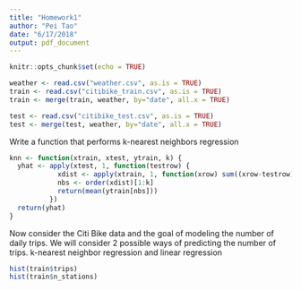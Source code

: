 ```yaml
---
title: "Homework1"
author: "Pei Tao"
date: "6/17/2018"
output: pdf_document
---
```


```r
knitr::opts_chunk$set(echo = TRUE)
```

```r
weather <- read.csv("weather.csv", as.is = TRUE)
train <- read.csv("citibike_train.csv", as.is = TRUE)
train <- merge(train, weather, by="date", all.x = TRUE)

test <- read.csv("citibike_test.csv", as.is = TRUE)
test <- merge(test, weather, by="date", all.x = TRUE)
```

Write a function that performs k-nearest neighbors regression

```r
knn <- function(xtrain, xtest, ytrain, k) {
  yhat <- apply(xtest, 1, function(testrow) {
            xdist <- apply(xtrain, 1, function(xrow) sum((xrow-testrow)^2 ))
            nbs <- order(xdist)[1:k]
            return(mean(ytrain[nbs]))
          })
  return(yhat)
}
```

Now consider the Citi Bike data and the goal of modeling the number of daily trips. We will consider 2 possible ways of predicting the number of trips. k-nearest neighbor regression and linear regression

```r
hist(train$trips)
hist(train$n_stations)
```
